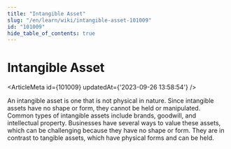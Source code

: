 ```yaml
---
title: "Intangible Asset"
slug: "/en/learn/wiki/intangible-asset-101009"
id: "101009"
hide_table_of_contents: true
---
```



# Intangible Asset

<ArticleMeta id={101009} updatedAt={'2023-09-26 13:58:54'} />
<div className='border-solid border-b border-t-0 my-4 border-[var(--ifm-color-gray-300)]' />

An intangible asset is one that is not physical in nature. Since intangible assets have no shape or form, they cannot be held or manipulated. Common types of intangible assets include brands, goodwill, and intellectual property. Businesses have several ways to value these assets, which can be challenging because they have no shape or form. They are in contrast to tangible assets, which have physical forms and can be held.

